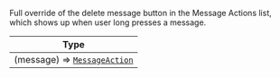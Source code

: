 Full override of the delete message button in the Message Actions list, which shows up when user long presses a message.

| Type |
| - |
| (message) => [`MessageAction`](/reactnative/object-types/message-action) |
